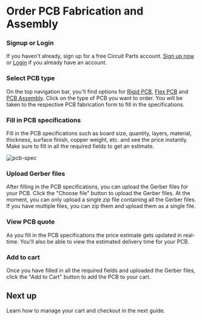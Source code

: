 
# Order PCB Fabrication and Assembly

<Steps>

### Signup or Login

If you haven't already, sign up for a free Circuit Parts account. [Sign up now](https://circuitparts.in/auth/signup) or [Login](https://circuitparts.in/auth/login) if you already have an account.

### Select PCB type

On the top navigation bar, you'll find options for [Rigid PCB](https://circuitparts.in/products/pcb/rigid-pcb),
[Flex PCB](https://circuitparts.in/products/pcb/flex-pcb) and [PCB Assembly](https://circuitparts.in/products/pcb/assembly).
Click on the type of PCB you want to order. You will be taken to the respective PCB fabrication form to fill in the specifications.

### Fill in PCB specifications

Fill in the PCB specifications such as board size, quantity, layers, material, thickness, surface finish, copper weight, etc. and see the price instantly.
Make sure to fill in all the required fields to get an estimate.

![pcb-spec](../../public/images/screenshots/rigid-pcb.png)

### Upload Gerber files

After filling in the PCB specifications, you can upload the Gerber files for your PCB. Click the "Choose file" button to upload the Gerber files. At the moment, you can
only upload a single zip file containing all the Gerber files. If you have multiple files, you can zip them and upload them as a single file.

### View PCB quote

As you fill in the PCB specifications the price estimate gets updated in real-time. You'll also be able to view the estimated delivery time for your PCB.

### Add to cart

Once you have filled in all the required fields and uploaded the Gerber files, click the "Add to Cart" button to add the PCB to your cart.

</Steps>

## Next up

Learn how to manage your cart and checkout in the next guide.
